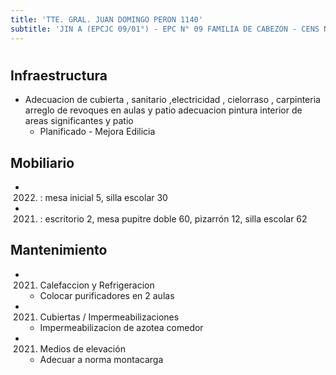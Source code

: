 ```yaml
---
title: 'TTE. GRAL. JUAN DOMINGO PERON 1140'
subtitle: 'JIN A (EPCJC 09/01°) - EPC N° 09 FAMILIA DE CABEZON - CENS N° 26'
---
```


#
## Infraestructura

* Adecuacion de cubierta , sanitario ,electricidad , cielorraso , carpinteria                                                          arreglo de revoques  en aulas y patio                                                                 adecuacion pintura interior de areas significantes  y patio 
    + Planificado - Mejora Edilicia 


## Mobiliario

*  (2022) : mesa inicial 5, silla escolar 30 

*  (2021) : escritorio 2, mesa pupitre doble 60, pizarrón 12, silla escolar 62 





## Mantenimiento

*  (2021) Calefaccion y Refrigeracion 
    + Colocar purificadores en 2 aulas

*  (2021) Cubiertas / Impermeabilizaciones 
    + Impermeabilizacion de azotea comedor

*  (2021) Medios de elevación 
    + Adecuar a norma montacarga







